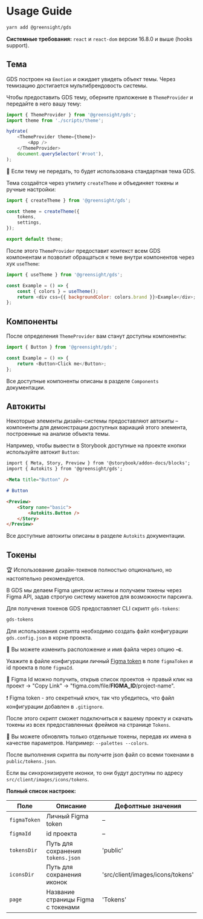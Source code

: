
<Meta title="Intro / Usage Guide" />

# Usage Guide

```bash
yarn add @greensight/gds
```

**Системные требования:** `react` и `react-dom` версии 16.8.0 и выше (hooks support).

## Тема

GDS построен на `Emotion` и ожидает увидеть объект темы. Через темизацию достигается мультибрендовость системы.

Чтобы предоставить GDS тему, оберните приложение в `ThemeProvider` и передайте в него вашу тему:

```js
import { ThemeProvider } from '@greensight/gds';
import theme from './scripts/theme';

hydrate(
    <ThemeProvider theme={theme}>
        <App />
    </ThemeProvider>
    document.querySelector('#root'),
);
```

💬 Если тему не передать, то будет использована стандартная тема GDS.

Тема создаётся через утилиту `createTheme` и объединяет токены и ручные настройки:

```js
import { createTheme } from '@greensight/gds';

const theme = createTheme({
    tokens,
    settings,
});

export default theme;
```

После этого `ThemeProvider` предоставит контекст всем GDS компонентам и позволит обращаться к теме внутри компонентов через хук `useTheme`:

```js
import { useTheme } from '@greensight/gds';

const Example = () => {
    const { colors } = useTheme();
    return <div css={{ backgroundColor: colors.brand }}>Example</div>;
};
```

## Компоненты

После определения `ThemeProvider` вам станут доступны компоненты:

```js
import { Button } from '@greensight/gds';

const Example = () => {
    return <Button>Click me</Button>;
};
```

Все доступные компоненты описаны в разделе `Components` документации.

## Автокиты

Некоторые элементы дизайн-системы предоставляют автокиты – компоненты для демонстрации доступных вариаций этого элемента, построенные на анализе объекта темы.

Например, чтобы вывести в Storybook доступные на проекте кнопки используйте автокит `Button`:

```md
import { Meta, Story, Preview } from '@storybook/addon-docs/blocks';
import { Autokits } from '@greensight/gds';

<Meta title="Button" />

# Button

<Preview>
    <Story name="basic">
        <Autokits.Button />
    </Story>
</Preview>
```

Все доступные автокиты описаны в разделе `Autokits` документации.

## Токены

🏆 Использование дизайн-токенов полностью опционально, но настоятельно рекомендуется.

В GDS мы делаем Figma центром истины и получаем токены через Figma API, задав строгую систему макетов для возможности парсинга.

Для получения токенов GDS предоставляет CLI скрипт `gds-tokens`:

```bash
gds-tokens
```

Для использования скрипта необходимо создать файл конфигурации `gds.config.json` в корне проекта.

💬 Вы можете изменить расположение и имя файла через опцию **-c**.

Укажите в файле конфигурации личный [Figma token](https://www.figma.com/developers/api#authentication) в поле `figmaToken` и id проекта в поле `figmaId`.

💬 Figma Id можно получить, открыв список проектов -> правый клик на проект -> "Copy Link" -> "figma.com/file/**FIGMA_ID**/project-name".

❗️ Figma token - это секретный ключ, так что убедитесь, что файл конфигурации добавлен в `.gitignore`.

После этого скрипт сможет подключиться к вашему проекту и скачать токены из всех предоставленных фреймов на странице `Tokens`.

💬 Вы можете обновлять только отдельные токены, передав их имена в качестве параметров. Например: `--palettes --colors`.

После выполнения скрипта вы получите json файл со всеми токенами в `public/tokens.json`.

Если вы синхронизируете иконки, то они будут доступны по адресу `src/client/images/icons/tokens`.

**Полный список настроек:**

| Поле         | Описание                           | Дефолтные значения               |
| ------------ | ---------------------------------- | -------------------------------- |
| `figmaToken` | Личный Figma token                 | –                                |
| `figmaId`    | id проекта                         | –                                |
| `tokensDir`  | Путь для сохранения `tokens.json`  | 'public'                         |
| `iconsDir`   | Путь для сохранения иконок         | 'src/client/images/icons/tokens' |
| `page`       | Название страницы Figma с токенами | 'Tokens'                         |
